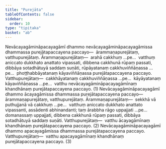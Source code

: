```yaml
---
title: "Purejāta"
tableOfContents: false
sidebar:
  order: 10
type: "tipitaka"
basket: "ab"
---
```



<DynamicBreadcrumb />

<Division number="57">

<Paragraph number="1598">
Nevācayagāmināpacayagāmī dhammo nevācayagāmināpacayagāmissa dhammassa purejātapaccayena paccayo—  ārammaṇapurejātaṃ, vatthupurejātaṃ. <Emphasis>Ārammaṇapurejātaṃ</Emphasis>—  arahā cakkhuṃ …pe…  vatthuṃ aniccato dukkhato anattato vipassati, dibbena cakkhunā rūpaṃ passati, dibbāya sotadhātuyā saddaṃ suṇāti, rūpāyatanaṃ cakkhuviññāṇassa …pe…  phoṭṭhabbāyatanaṃ kāyaviññāṇassa purejātapaccayena paccayo. <Emphasis>Vatthupurejātaṃ</Emphasis>—  cakkhāyatanaṃ cakkhuviññāṇassa …pe…  kāyāyatanaṃ kāyaviññāṇassa …pe…  vatthu nevācayagāmināpacayagāmīnaṃ khandhānaṃ purejātapaccayena paccayo. (1)
</Paragraph>

<Paragraph number="1599">
Nevācayagāmināpacayagāmī dhammo ācayagāmissa dhammassa purejātapaccayena paccayo—  ārammaṇapurejātaṃ, vatthupurejātaṃ. <Emphasis>Ārammaṇapurejātaṃ</Emphasis>—  sekkhā vā puthujjanā vā cakkhuṃ …pe…  vatthuṃ aniccato dukkhato anattato vipassanti, assādenti abhinandanti; taṃ ārabbha rāgo uppajjati …pe…  domanassaṃ uppajjati, dibbena cakkhunā rūpaṃ passati, dibbāya sotadhātuyā saddaṃ suṇāti. <Emphasis>Vatthupurejātaṃ</Emphasis>—  vatthu ācayagāmīnaṃ khandhānaṃ purejātapaccayena paccayo. (2)
</Paragraph>

<Paragraph number="1600">
Nevācayagāmināpacayagāmī dhammo apacayagāmissa dhammassa purejātapaccayena paccayo. <Emphasis>Vatthupurejātaṃ</Emphasis>—  vatthu apacayagāmīnaṃ khandhānaṃ purejātapaccayena paccayo. (3)
</Paragraph>
</Division>